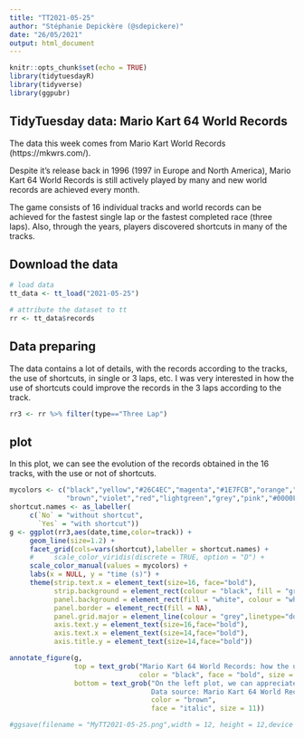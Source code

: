 ---
title: "TT2021-05-25"
author: "Stéphanie Depickère (@sdepickere)"
date: "26/05/2021"
output: html_document
---

```{r setup, include=FALSE}
knitr::opts_chunk$set(echo = TRUE)
library(tidytuesdayR)
library(tidyverse)
library(ggpubr)
```

## TidyTuesday data: Mario Kart 64 World Records

The data this week comes from Mario Kart World Records (https://mkwrs.com/). 

Despite it’s release back in 1996 (1997 in Europe and North America), Mario Kart 64 World Records is still actively played by many and new world records are achieved every month.

The game consists of 16 individual tracks and world records can be achieved for the fastest single lap or the fastest completed race (three laps). Also, through the years, players discovered shortcuts in many of the tracks. 


## Download the data

```{r data, message=FALSE}
# load data
tt_data <- tt_load("2021-05-25")

# attribute the dataset to tt
rr <- tt_data$records
```

## Data preparing

The data contains a lot of details, with the records according to the tracks, the use of shortcuts, in single or 3 laps, etc. I was very interested in how the use of shortcuts could improve the records in the 3 laps according to the track.

```{r datazip, results='hide', warning=FALSE}
rr3 <- rr %>% filter(type=="Three Lap")
```

## plot

In this plot, we can see the evolution of the records obtained in the 16 tracks, with the use or not of shortcuts. 

```{r plot, fig.width=15, fig.height=12, warning=FALSE}
mycolors <- c("black","yellow","#26C4EC","magenta","#1E7FCB","orange","green","#BA9B61",
              "brown","violet","red","lightgreen","grey","pink","#0000FF","#B0F2B6")
shortcut.names <- as_labeller(
     c(`No` = "without shortcut", 
       `Yes` = "with shortcut"))
g <- ggplot(rr3,aes(date,time,color=track)) +
     geom_line(size=1.2) +
     facet_grid(cols=vars(shortcut),labeller = shortcut.names) +
     #     scale_color_viridis(discrete = TRUE, option = "D") +
     scale_color_manual(values = mycolors) +
     labs(x = NULL, y = "time (s)") +
     theme(strip.text.x = element_text(size=16, face="bold"),
           strip.background = element_rect(colour = "black", fill = "grey"),
           panel.background = element_rect(fill = "white", colour = "white"),
           panel.border = element_rect(fill = NA),
           panel.grid.major = element_line(colour = "grey",linetype="dotted"),
           axis.text.y = element_text(size=16,face="bold"),
           axis.text.x = element_text(size=14,face="bold"),
           axis.title.y = element_text(size=14,face="bold"))

annotate_figure(g,
                top = text_grob("Mario Kart 64 World Records: how the use of shortcuts helped in the fastest completed race \n", 
                                color = "black", face = "bold", size = 18),
                bottom = text_grob("On the left plot, we can appreciate the increasing ability of the gamers who shorter the time needed to complete the race between 1997 and 2021. \n On the right plot, the discovering of shortcuts drops dramatically the record times. The discovering of shorcuts appeared very quickly in 1997 for most of the tracks. \n For Choco Mountain or Rainbow Road tracks, different shortcuts were discovered along the years. In the case of Rainbow Road, the record time was divided by 6!! \n
                                   Data source: Mario Kart 64 World Records, Visualization: Stéphanie Depickère, May 2021", 
                                   color = "brown",
                                   face = "italic", size = 11))

#ggsave(filename = "MyTT2021-05-25.png",width = 12, height = 12,device = "png")
```
